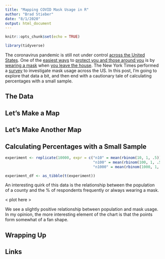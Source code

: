 ```yaml
---
title: "Mapping COVID Mask Usage in R"
author: "Brad Stieber"
date: "8/1/2020"
output: html_document
---
```


```r
knitr::opts_chunk$set(echo = TRUE)
```

```r
library(tidyverse)
```


The coronavirus pandemic is still not under control [across the United States](https://www.nytimes.com/interactive/2020/us/coronavirus-us-cases.html). One of the [easiest ways](http://files.fast.ai/papers/masks_lit_review.pdf) to [protect you and those around you](https://www.washingtonpost.com/business/2020/06/17/masks-salons-missouri/) is by [wearing a mask](http://ftp.iza.org/dp13319.pdf) when [you leave the house](https://www.healthaffairs.org/doi/10.1377/hlthaff.2020.00818). The New York Times performed a [survey](https://www.nytimes.com/interactive/2020/07/17/upshot/coronavirus-face-mask-map.html) to investigate mask usage across the US. In this post, I'm going to explore that data a bit, and then end with a cautionary tale of calculating percentages with a small sample.


## The Data

## Let's Make a Map

## Let's Make Another Map


## Calculating Percentages with a Small Sample

```r
experiment <- replicate(10000, expr = c("n10" = mean(rbinom(10, 1, .5)), 
                                        "n100" = mean(rbinom(100, 1, .5)), 
                                        "n1000" = mean(rbinom(1000, 1, .5))))

experiment_df <- as_tibble(t(experiment))
```

An interesting quirk of this data is the relationship between the population of a county and the % of respondents frequently or always wearing a mask. 

< plot here >

We see a slightly positive relationship between population and mask usage. In my opinion, the more interesting element of the chart is that the points form somewhat of a fan shape. 

## Wrapping Up


## Links